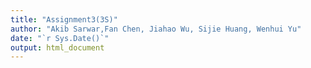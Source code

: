 ```yaml
---
title: "Assignment3(3S)"
author: "Akib Sarwar,Fan Chen, Jiahao Wu, Sijie Huang, Wenhui Yu"
date: "`r Sys.Date()`"
output: html_document
---
```

